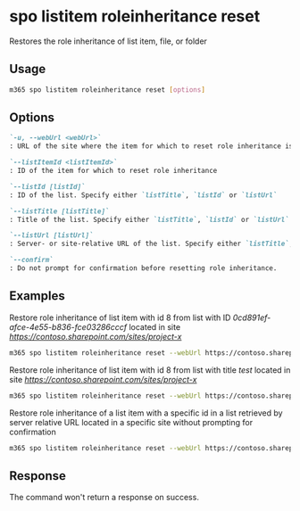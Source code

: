 
# spo listitem roleinheritance reset

Restores the role inheritance of list item, file, or folder

## Usage

```sh
m365 spo listitem roleinheritance reset [options]
```

## Options

```md definition-list
`-u, --webUrl <webUrl>`
: URL of the site where the item for which to reset role inheritance is located

`--listItemId <listItemId>`
: ID of the item for which to reset role inheritance

`--listId [listId]`
: ID of the list. Specify either `listTitle`, `listId` or `listUrl`

`--listTitle [listTitle]`
: Title of the list. Specify either `listTitle`, `listId` or `listUrl`

`--listUrl [listUrl]`
: Server- or site-relative URL of the list. Specify either `listTitle`, `listId` or `listUrl`

`--confirm`
: Do not prompt for confirmation before resetting role inheritance.
```

<Global />

## Examples

Restore role inheritance of list item with id 8 from list with ID _0cd891ef-afce-4e55-b836-fce03286cccf_ located in site _https://contoso.sharepoint.com/sites/project-x_

```sh
m365 spo listitem roleinheritance reset --webUrl https://contoso.sharepoint.com/sites/project-x --listItemId 8 --listId 0cd891ef-afce-4e55-b836-fce03286cccf
```

Restore role inheritance of list item with id 8 from list with title _test_ located in site _https://contoso.sharepoint.com/sites/project-x_

```sh
m365 spo listitem roleinheritance reset --webUrl https://contoso.sharepoint.com/sites/project-x --listItemId 8 --listTitle test
```

Restore role inheritance of a list item with a specific id in a list retrieved by server relative URL located in a specific site without prompting for confirmation

```sh
m365 spo listitem roleinheritance reset --webUrl https://contoso.sharepoint.com/sites/project-x --listItemId 8 --listUrl /sites/project-x/lists/test --confirm
```

## Response

The command won't return a response on success.
